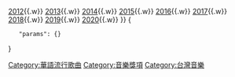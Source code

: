 {{Navbox
|name  = 全球流行音樂金榜
|title = [[全金音樂聯盟]]
|titlestyle = background:#FAF1A4;  
|list1 = {{nowrap begin}}
[[第一屆全球流行音樂金榜|2011]]{{.w}}
[[第二屆全球流行音樂金榜|2012]]{{.w}}
[[第三屆全球流行音樂金榜|2013]]{{.w}}
[[第四屆全球流行音樂金榜|2014]]{{.w}}
[[第五屆全球流行音樂金榜|2015]]{{.w}}
[[第六屆全球流行音樂金榜|2016]]{{.w}}
[[第七屆全球流行音樂金榜|2017]]{{.w}}
[[第八屆全球流行音樂金榜|2018]]{{.w}}
[[第九屆流行音樂全金榜|2019]]{{.w}}
[[第十屆流行音樂全金榜|2020]]{{.w}}
{{nowrap end}}
}}<noinclude>
[[Category:華語流行歌曲]]
[[Category:音樂獎項]]
[[Category:台灣音樂]]
<templatedata>
{
	"params": {}
}
</templatedata>
</noinclude>